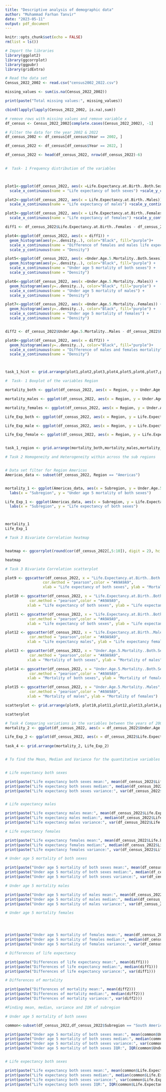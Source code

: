 ---
title: "Descriptive analysis of demographic data"
author: "Muhammad Farhan Tanvir"
date: "2023-05-11"
output: pdf_document
---

```{r setup, include=FALSE}
knitr::opts_chunk$set(echo = FALSE)
rm(list = ls())
```



```{r}
# Import the libraries
library(ggplot2)
library(ggcorrplot)
library(ggpubr)
library(gridExtra)
```





```{r}

# Read the data set
Census_2022_2002 <- read.csv("census2002_2022.csv")

missing_values <- sum(is.na(Census_2022_2002))

print(paste("Total missing values:", missing_values))

cbind(lapply(lapply(Census_2022_2002, is.na),sum))

# remove rows with missing values and remove variable x 
df_census <- Census_2022_2002[complete.cases(Census_2022_2002), -1]

# Filter the data for the year 2002 & 2022 
df_census_2002 <- df_census[df_census$Year == 2002, ]

df_census_2022 <- df_census[df_census$Year == 2022, ] 

df_census_2022 <- head(df_census_2022, nrow(df_census_2022)-6)
 


```

```{r}


#  Task- 1 Frequency distribution of the variables 



plot1<-ggplot(df_census_2022, aes(x =Life.Expectancy.at.Birth..Both.Sexes)) +geom_histogram(aes(y=..density..), color="Black", fill="purple") +
  scale_x_continuous(name = "Life expectancy of both sexes") +scale_y_continuous(name = "Density")

plot2<-ggplot(df_census_2022, aes(x = Life.Expectancy.at.Birth..Males)) +geom_histogram(aes(y=..density..), color="Black", fill="purple")+
  scale_x_continuous(name = "Life expectancy of males") +scale_y_continuous(name = "Density")

plot3<-ggplot(df_census_2022, aes(x = Life.Expectancy.at.Birth..Females)) +geom_histogram(aes(y=..density..), color="Black", fill="purple")+
  scale_x_continuous(name = "Life expectancy of females") +scale_y_continuous(name = "Density")

diff1 <- df_census_2022$Life.Expectancy.at.Birth..Females - df_census_2022$Life.Expectancy.at.Birth..Males

plot4<-ggplot(df_census_2022, aes(x = diff1)) +
  geom_histogram(aes(y=..density..), color="Black", fill="purple")+
  scale_x_continuous(name = "Difference of females and males life expectancy") +
  scale_y_continuous(name = "Density")

plot5<-ggplot(df_census_2022, aes(x =Under.Age.5.Mortality..Both.Sexes)) +
  geom_histogram(aes(y=..density..), color="Black", fill="purple") +
  scale_x_continuous(name = "Under age 5 mortality of both sexes") +
  scale_y_continuous(name = "Density")

plot6<-ggplot(df_census_2022, aes(x =Under.Age.5.Mortality..Males)) +
  geom_histogram(aes(y=..density..), color="Black", fill="purple") +
  scale_x_continuous(name = "Under age 5 mortality of males") +
  scale_y_continuous(name = "Density")

plot7<-ggplot(df_census_2022, aes(x =Under.Age.5.Mortality..Females)) +
  geom_histogram(aes(y=..density..), color="Black", fill="purple") +
  scale_x_continuous(name = "Under age 5 mortality of females") +
  scale_y_continuous(name = "Density")


diff2 <- df_census_2022$Under.Age.5.Mortality..Males - df_census_2022$Under.Age.5.Mortality..Females

plot8<-ggplot(df_census_2022, aes(x = diff2)) +
  geom_histogram(aes(y=..density..), color="Black", fill="purple")+
  scale_x_continuous(name = "Difference of males and females mortality") +
  scale_y_continuous(name = "Density")



task_1_hist <- grid.arrange(plot1,plot2,plot3,plot4,plot5,plot6,plot7,plot8, nrow=4,ncol=2)


```

```{r}
#  Task- 1 Boxplot of the variables Region

mortality_both <- ggplot(df_census_2022, aes(x = Region, y = Under.Age.5.Mortality..Both.Sexes, fill=Region)) +geom_boxplot() + labs(x = "Region", y = "Under age 5 mortality of both sexes")

mortality_males <- ggplot(df_census_2022, aes(x = Region, y = Under.Age.5.Mortality..Males, fill=Region)) +geom_boxplot() + labs(x = "Region", y = "Under age 5 mortality of males")

mortality_females <- ggplot(df_census_2022, aes(x = Region, y = Under.Age.5.Mortality..Females, fill=Region)) +geom_boxplot() + labs(x = "Region", y = "Under age 5 mortality of females")

Life_Exp_both <- ggplot(df_census_2022, aes(x = Region, y = Life.Expectancy.at.Birth..Both.Sexes, fill=Region)) +geom_boxplot() + labs(x = "Region", y = "Life expectancy of both sexes")

Life_Exp_male <- ggplot(df_census_2022, aes(x = Region, y = Life.Expectancy.at.Birth..Males, fill=Region)) +geom_boxplot() + labs(x = "Region", y = "Life expectancy of males")

Life_Exp_female <- ggplot(df_census_2022, aes(x = Region, y = Life.Expectancy.at.Birth..Females, fill=Region)) +geom_boxplot() + labs(x = "Region", y = "Life expectancy of females")


task_1_region <- grid.arrange(mortality_both,mortality_males,mortality_females,Life_Exp_both,Life_Exp_male,Life_Exp_female, nrow=3,ncol=2)


```

```{r}
# Task 2 Homogeneity and Heterogeneity within across the sub regions 


# Data set filter for Region Americas
Americas_data <- subset(df_census_2022, Region == "Americas")


mortality_1 <- ggplot(Americas_data, aes(x = Subregion, y = Under.Age.5.Mortality..Both.Sexes,fill=Region)) +geom_boxplot(alpha=0.6, size=0.7) +
  labs(x = "Subregion", y = "Under age 5 mortality of both sexes")

Life_Exp_1 <- ggplot(Americas_data, aes(x = Subregion, y = Life.Expectancy.at.Birth..Both.Sexes,fill=Region)) +geom_boxplot(alpha=0.6, size=0.7) +
  labs(x = "Subregion", y = "Life expectancy of both sexes")



mortality_1
Life_Exp_1


```






```{r}
# Task 3 Bivariate Correlation heatmap


heatmap <- ggcorrplot(round(cor(df_census_2022[,5:10]), digit = 2), hc.order = TRUE,lab = TRUE, outline.col = "black",ggtheme = ggplot2::theme_gray,colors = c("#87CEEB", "white", "#2471A3"))

heatmap

```


```{r}
# Task 3 Bivariate Correlation scatterplot

plot9 <- ggscatter(df_census_2022, x = "Life.Expectancy.at.Birth..Both.Sexes", y = "Under.Age.5.Mortality..Both.Sexes",
                 cor.method = "pearson",color = "#A9A9A9",
                 xlab = "Life expectancy of both sexes", ylab = "Mortality of both sexes")

plot10 <- ggscatter(df_census_2022, x = "Life.Expectancy.at.Birth..Both.Sexes", y = "Life.Expectancy.at.Birth..Males", 
           cor.method = "pearson",color = "#A9A9A9",
          xlab = "Life expectancy of both sexes", ylab = "Life expectancy males")

plot11 <- ggscatter(df_census_2022, x = "Life.Expectancy.at.Birth..Both.Sexes", y = "Life.Expectancy.at.Birth..Females", 
           cor.method = "pearson",color = "#A9A9A9",
          xlab = "Life expectancy of both sexes", ylab = "Life expectancy females")

plot12 <- ggscatter(df_census_2022, x = "Life.Expectancy.at.Birth..Males", y = "Life.Expectancy.at.Birth..Females", 
           cor.method = "pearson",color = "#A9A9A9",
          xlab = "Life expectancy males", ylab = "Life expectancy females")

plot13 <- ggscatter(df_census_2022, x = "Under.Age.5.Mortality..Both.Sexes", y = "Under.Age.5.Mortality..Males", 
           cor.method = "pearson",color = "#A9A9A9",
          xlab = "Mortality of both sexes", ylab = "Mortality of males")

plot14 <- ggscatter(df_census_2022, x = "Under.Age.5.Mortality..Both.Sexes", y = "Under.Age.5.Mortality..Females", 
           cor.method = "pearson",color = "#A9A9A9",
          xlab = "Mortality of both sexes", ylab = "Mortality of females")

plot15 <- ggscatter(df_census_2022, x = "Under.Age.5.Mortality..Males", y = "Under.Age.5.Mortality..Females", 
           cor.method = "pearson",color = "#A9A9A9",
          xlab = "Mortality of males", ylab = "Mortality of females")

scatterplot <- grid.arrange(plot9, plot10,plot11,plot12,plot13,plot14,plot15, nrow=4,ncol=2)

scatterplot
```









```{r}

# Task 4 Comparing variations in the variables between the years of 2002 and 2022
mortality_2 <- ggplot(df_census_2022, aes(x = df_census_2022$Under.Age.5.Mortality..Both.Sexes,y = df_census_2002$Under.Age.5.Mortality..Both.Sexes)) +geom_jitter(aes(color = Region), size = 2, alpha = 0.7) +geom_abline() +xlab("Mortality of both sexes 2022") +ylab("Mortality of both sexes 2002") 

Life_Exp_2 <- ggplot(df_census_2022, aes(x = df_census_2022$Life.Expectancy.at.Birth..Both.Sexes,y = df_census_2002$Life.Expectancy.at.Birth..Both.Sexes)) +geom_jitter(aes(color = Region), size = 2, alpha = 0.7) +geom_abline() +xlab("Life expectancy both sexes in 2022") +ylab("Life expectancy both sexes in 2002") 
                    
task_4 <- grid.arrange(mortality_2, Life_Exp_2)



```









```{r}


# To find the Mean, Median and Variance for the quantitative variables in 2022


# Life expectancy both sexes

print(paste("Life expectancy both sexes mean:", mean(df_census_2022$Life.Expectancy.at.Birth..Both.Sexes)))
print(paste("Life expectancy both sexes median:", median(df_census_2022$Life.Expectancy.at.Birth..Both.Sexes)))
print(paste("Life expectancy both sexes variance:", var(df_census_2022$Life.Expectancy.at.Birth..Both.Sexes)))


# Life expectancy males

print(paste("Life expectancy males mean:", mean(df_census_2022$Life.Expectancy.at.Birth..Males)))
print(paste("Life expectancy males median:", median(df_census_2022$Life.Expectancy.at.Birth..Males)))
print(paste("Life expectancy males variance:", var(df_census_2022$Life.Expectancy.at.Birth..Males)))

# Life expectancy females

print(paste("Life expectancy females mean:", mean(df_census_2022$Life.Expectancy.at.Birth..Females)))
print(paste("Life expectancy females median:", median(df_census_2022$Life.Expectancy.at.Birth..Females)))
print(paste("Life expectancy females variance:", var(df_census_2022$Life.Expectancy.at.Birth..Females)))

# Under age 5 mortality of both sexes

print(paste("Under age 5 mortality of both sexes mean:", mean(df_census_2022$Under.Age.5.Mortality..Both.Sexes)))
print(paste("Under age 5 mortality of both sexes median:", median(df_census_2022$Under.Age.5.Mortality..Both.Sexes)))
print(paste("Under age 5 mortality of both sexes variance:", var(df_census_2022$Under.Age.5.Mortality..Both.Sexes)))

# Under age 5 mortality males

print(paste("Under age 5 mortality of males mean:", mean(df_census_2022$Under.Age.5.Mortality..Males)))
print(paste("Under age 5 mortality of males median:", median(df_census_2022$Under.Age.5.Mortality..Males)))
print(paste("Under age 5 mortality of males variance:", var(df_census_2022$Under.Age.5.Mortality..Males)))

# Under age 5 mortality females




print(paste("Under age 5 mortality of females mean:", mean(df_census_2022$Under.Age.5.Mortality..Females)))
print(paste("Under age 5 mortality of females median:", median(df_census_2022$Under.Age.5.Mortality..Females)))
print(paste("Under age 5 mortality of females variance:", var(df_census_2022$Under.Age.5.Mortality..Females)))

# Differences of life expectancy

print(paste("Differences of life expectancy mean:", mean(diff1)))
print(paste("Differences of life expectancy median:", median(diff1)))
print(paste("Differences of life expectancy variance:", var(diff1)))

# Differences of mortality

print(paste("Differences of mortality mean:", mean(diff2)))
print(paste("Differences of mortality median:", median(diff2)))
print(paste("Differences of mortality variance:", var(diff2)))

```

```{r}


#Finding mean, median, variance and IQR of subregion

# Under age 5 mortality of both sexes

common<-subset(df_census_2022,df_census_2022$Subregion == "South America")

print(paste("Under age 5 mortality of both sexes mean:", mean(common$Under.Age.5.Mortality..Both.Sexes)))
print(paste("Under age 5 mortality of both sexes median:", median(common$Under.Age.5.Mortality..Both.Sexes)))
print(paste("Under age 5 mortality of both sexes variance:", var(common$Under.Age.5.Mortality..Both.Sexes)))
print(paste("Under age 5 mortality of both sexes IQR:", IQR(common$Under.Age.5.Mortality..Both.Sexes)))


# Life expectancy both sexes

print(paste("Life expectancy both sexes mean:", mean(common$Life.Expectancy.at.Birth..Both.Sexes)))
print(paste("Life expectancy both sexes median:", median(common$Life.Expectancy.at.Birth..Both.Sexes)))
print(paste("Life expectancy both sexes variance:", var(common$Life.Expectancy.at.Birth..Both.Sexes)))
print(paste("Life expectancy both sexes IQR:", IQR(common$Life.Expectancy.at.Birth..Both.Sexes)))


```
